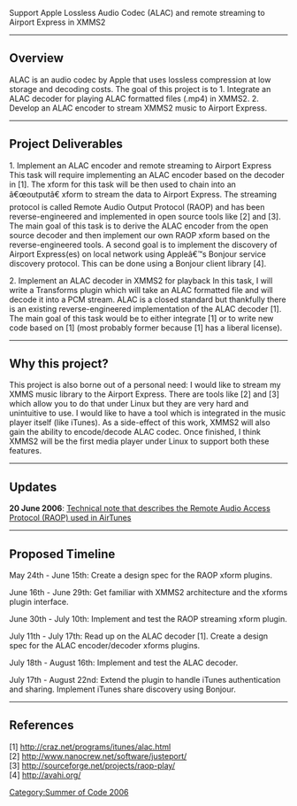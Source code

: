Support Apple Lossless Audio Codec (ALAC) and remote streaming to Airport Express in XMMS2
----

== Overview ==

ALAC is an audio codec by Apple that uses lossless compression at low storage and decoding costs. The goal of this project is to
1. Integrate an ALAC decoder for playing ALAC formatted files (.mp4) in XMMS2.
2. Develop an ALAC encoder to stream XMMS2 music to Airport Express.

----

== Project Deliverables ==
1. Implement an ALAC encoder and remote streaming to Airport Express
This task will require implementing an ALAC encoder based on the decoder
in [1]. The xform for this task will be then used to chain into an â€œoutputâ€ xform to
stream the data to Airport Express. The streaming protocol is called Remote
Audio Output Protocol (RAOP) and has been reverse-engineered and
implemented in open source tools like [2] and [3]. The main goal of this task is to
derive the ALAC encoder from the open source decoder and then implement
our own RAOP xform based on the reverse-engineered tools. A second goal is
to implement the discovery of Airport Express(es) on local network using
Appleâ€™s Bonjour service discovery protocol. This can be done using a Bonjour
client library [4].

2. Implement an ALAC decoder in XMMS2 for playback
In this task, I will write a Transforms plugin which will take an ALAC formatted
file and will decode it into a PCM stream. ALAC is a closed standard but
thankfully there is an existing reverse-engineered implementation of the ALAC
decoder [1]. The main goal of this task would be to either integrate [1] or to
write new code based on [1] (most probably former because [1] has a liberal
license).



----

== Why this project? ==

This project is also borne out of a personal need: I would like to stream my
XMMS music library to the Airport Express. There are tools like
[2] and [3] which allow you to do that under Linux but they are very hard
and unintuitive to use. I would like to have a tool which is integrated in the
music player itself (like iTunes). As a side-effect of this work, XMMS2 will
also gain the ability to encode/decode ALAC codec. Once finished, I think
XMMS2 will be the first media player under Linux to support both these features.


----

== Updates ==

'''20 June 2006 ''': [[Technical note that describes the Remote Audio Access Protocol (RAOP) used in AirTunes]]


----

== Proposed Timeline ==

May 24th - June 15th:
Create a design spec for the RAOP xform plugins.

June 16th - June 29th:
Get familiar with XMMS2 architecture and the xforms plugin interface.

June 30th - July 10th:
Implement and test the RAOP streaming xform plugin.

July 11th - July 17th:
Read up on the ALAC decoder [1].
Create a design spec for the ALAC encoder/decoder xforms plugins.

July 18th - August 16th:
Implement and test the ALAC decoder.

July 17th - August 22nd:
Extend the plugin to handle iTunes authentication and sharing.
Implement iTunes share discovery using Bonjour.


----

== References ==

[1] http://craz.net/programs/itunes/alac.html<br>
[2] http://www.nanocrew.net/software/justeport/<br>
[3] http://sourceforge.net/projects/raop-play/<br>
[4] http://avahi.org/

[[Category:Summer of Code 2006]]